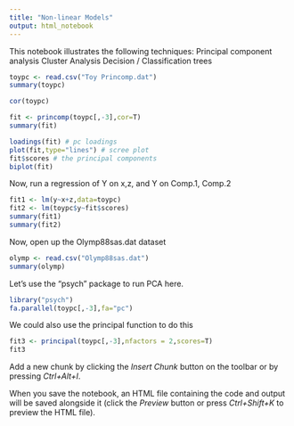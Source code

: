```yaml
---
title: "Non-linear Models"
output: html_notebook
---
```


This notebook illustrates the following techniques:
Principal component analysis
Cluster Analysis
Decision / Classification trees
```r
toypc <- read.csv("Toy Princomp.dat")
summary(toypc)
```
```r
cor(toypc)
```

```r
fit <- princomp(toypc[,-3],cor=T)
summary(fit)
```
```r
loadings(fit) # pc loadings
plot(fit,type="lines") # scree plot
fit$scores # the principal components
biplot(fit)
```
Now, run a regression of Y on x,z, and Y on Comp.1, Comp.2
```r
fit1 <- lm(y~x+z,data=toypc)
fit2 <- lm(toypc$y~fit$scores)
summary(fit1)
summary(fit2)
```

Now, open up the Olymp88sas.dat dataset
```r
olymp <- read.csv("Olymp88sas.dat")
summary(olymp)
```
Let's use the "psych" package to run PCA here.
```r
library("psych")
fa.parallel(toypc[,-3],fa="pc")
```

We could also use the principal function to do this
```r
fit3 <- principal(toypc[,-3],nfactors = 2,scores=T)
fit3
```

Add a new chunk by clicking the *Insert Chunk* button on the toolbar or by pressing *Ctrl+Alt+I*.

When you save the notebook, an HTML file containing the code and output will be saved alongside it (click the *Preview* button or press *Ctrl+Shift+K* to preview the HTML file).
